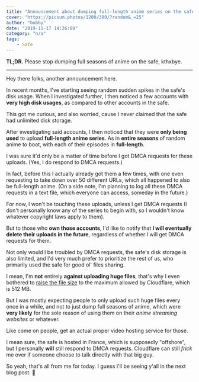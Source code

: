 ```yaml
---
title: "Announcement about dumping full-length anime series on the safe"
cover: "https://picsum.photos/1280/300/?random&_=25"
author: "bobby"
date: "2019-11-17 14:26:00"
category: "n/a"
tags:
    - Safe
---
```


**TL;DR.** Please stop dumping full seasons of anime on the safe, kthxbye.

---

Hey there folks, another announcement here.

In recent months, I've starting seeing random sudden spikes in the safe's disk usage. When I investigated further, I then noticed a few accounts with **very high disk usages**, as compared to other accounts in the safe.

This got me curious, and also worried, cause I never claimed that the safe had unlimited disk storage.

After investigating said accounts, I then noticed that they were **only being used** to upload **full-length anime series**. As in **entire seasons** of random anime to boot, with each of their episodes in **full-length**.

I was sure it'd only be a matter of time before I got DMCA requests for these uploads. (Yes, I do respond to DMCA requests.)

In fact, before this I actually already got them a few times, with one even requesting to take down over 50 different URLs, which all happened to also be full-length anime. (On a side note, I'm planning to log all these DMCA requests in a text file, which everyone can access, someday in the future.)

For now, I won't be touching these uploads, unless I get DMCA requests (I don't personally know any of the series to begin with, so I wouldn't know whatever copyright laws apply to them).

But to those who **own those accounts**, I'd like to notify that **I will eventually delete their uploads in the future**, regardless of whether I will get DMCA requests for them.

Not only would I be troubled by DMCA requests, the safe's disk storage is also limited, and I'd very much prefer to prioritize the rest of us, who primarily used the safe for good ol' files sharing.

I mean, I'm **not** entirely **against uploading huge files**, that's why I even bothered to [raise the file size](https://blog.fiery.me/file-size-chunked-uploads-and-stuff) to the maximum allowed by Cloudflare, which is 512 MB.

But I was mostly expecting people to only upload such huge files every once in a while, and not to just dump full seasons of anime, which were **very likely** for the sole reason of using them on their *anime streaming websites* or whatever.

Like come on people, get an actual proper video hosting service for those.

I mean sure, the safe is hosted in France, which is supposedly "offshore", but I personally **will** still respond to DMCA requests. Cloudflare can still *frick* me over if someone choose to talk directly with that big guy.

So yeah, that's all from me for today. I guess I'll be seeing y'all in the next blog post. 👋
